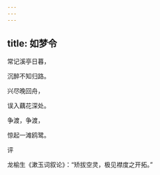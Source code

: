 ```yaml
---
---
---
```

title: 如梦令
---







常记溪亭日暮，

沉醉不知归路。

兴尽晚回舟，

误入藕花深处。

争渡，争渡，

惊起一滩鸥鹭。





评

龙榆生《漱玉词叙论》：“矫拔空灵，极见襟度之开拓。”